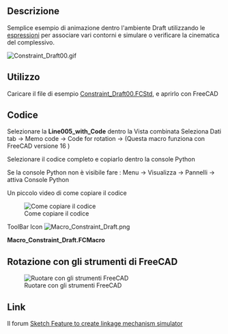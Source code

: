 <languages/>
<div class="mw-translate-fuzzy">
{{Macro/it
|Name=Constraint Draft
|Icon=Macro_Constraint_Draft.png
|Translate=Constraint Draft
|Description=Crea una simulazione utilizando le [[Expressions/it|espressioni]] per legare gli oggetti (Questa macro funziona con FreeCAD versione 16).
|Author=Mario52
|Version=1.0
|Date=2017-04-19
|FCVersion=0.16
|Download=Il file esempio [http://forum.freecadweb.org/download/file.php?id=36559 Constraint_Draft00.FCStd]<br />[https://www.freecadweb.org/wiki/images/d/d8/Macro_Constraint_Draft.png Icona]
}}
</div>

<span id="Description"></span>
==Descrizione==

Semplice esempio di animazione dentro l'ambiente Draft utilizzando le [[Expressions/it|espressioni]] per associare vari contorni e simulare o verificare la cinematica del complessivo.

[[File:Constraint Draft00.gif]]
{{Caption|Animazione utilizzando il vincolo espressioni}}

<span id="Uses"></span>
==Utilizzo==

<div class="mw-translate-fuzzy">
Caricare il file di esempio [http://forum.freecadweb.org/download/file.php?id=36559 Constraint_Draft00.FCStd], e aprirlo con FreeCAD
</div>

<span id="Script"></span>
==Codice==

Selezionare la '''Line005_with_Code''' dentro la Vista combinata Seleziona Dati tab → Memo code → Code for rotation → {{KEY| ... }} (Questa macro funziona con FreeCAD versione 16 )

Selezionare il codice completo e copiarlo dentro la console Python 

Se la console Python non è visibile fare : Menu → Visualizza → Pannelli → attiva Console Python

Un piccolo video di come copiare il codice

[[File:Constraint_Draft_Code01.gif|Come copiare il codice]]

ToolBar Icon [[Image:Macro_Constraint_Draft.png]]

'''Macro_Constraint_Draft.FCMacro'''

{{MacroCode|code=

# Copy and pate this snippet in the FreeCAD console Python 
# mario52 19/04/2017

import FreeCADGui
import FreeCAD

#FreeCAD.Console.PrintMessage(str(FreeCAD.Version()) + "\n")
if int(FreeCAD.Version()[1]) == 16:    # Version de FreeCAD
    try:
        for i in range(0,360,5):
            App.getDocument("Constraint_Draft00").Circle.Placement=App.Placement(App.Vector(0,0,0), App.Rotation(i,0,0), App.Vector(0,0,0))
            FreeCADGui.updateGui()
            FreeCAD.ActiveDocument.recompute()
    except Exception:
        FreeCAD.Console.PrintMessage("You must download the Constraint_Draft00.FCStd file for run this macro" + "\n")
        import webbrowser 
        webbrowser.open("https://forum.freecad.org/download/file.php?id=36559")

else:
    FreeCAD.Console.PrintError("This macro run with the FreeCAD.Version 16 " + "\n")

}}


<span id="Rotation_with_FreeCAD_tools"></span>
==Rotazione con gli strumenti di FreeCAD==

[[File:Constraint Draft01.gif|Ruotare con gli strumenti FreeCAD]]

==Link==

<div class="mw-translate-fuzzy">
Il forum [https://www.forum.freecadweb.org/viewtopic.php?f=22&t=21778&sid=28247565010ecdef0aa4f5c69e58f672 Sketch Feature to create linkage mechanism simulator]
</div>